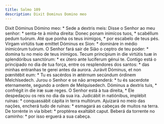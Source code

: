 ```yaml
---
title: Salmo 109
description: Dixit Dominus Domino meo
---
```


<div class="grid grid-cols-2 gap-5">
  <span class="text-justify">
    Dixit Dóminus Dómino meo: * Sede a dextris meis:
  </span>
  <span class="text-justify">
    Disse o Senhor ao meu senhor: * senta-te à minha direita:
  </span>
  <span class="text-justify">
    Donec ponam inimícos tuos, * scabéllum pedum tuórum.
  </span>
  <span class="text-justify">
    Até que ponha os teus inimigos, * por escabelo de teus pés.
  </span>
  <span class="text-justify">
    Virgam virtútis tuæ emíttet Dóminus ex Sion: * domináre in médio inimicórum
    tuórum.
  </span>
  <span class="text-justify">
    O Senhor fará sair de Sião o ceptro de teu poder: * domina tu no meio de
    teus inimigos.
  </span>
  <span class="text-justify">
    Tecum princípium in die virtútis tuæ in splendóribus sanctórum: * ex útero
    ante lucíferum génui te.
  </span>
  <span class="text-justify">
    Contigo está o principado no dia de tua força, entre os resplendores dos
    santos: * das minhas entranhas te gerei antes da aurora.
  </span>
  <span class="text-justify">
    Jurávit Dóminus, et non pœnitébit eum: * Tu es sacérdos in ætérnum secúndum
    órdinem Melchísedech.
  </span>
  <span class="text-justify">
    Jurou o Senhor e se não arrependerá: * tu és sacerdote eternamente, segundo
    a ordem de Melquisedech.
  </span>
  <span class="text-justify">
    Dóminus a dextris tuis, * confrégit in die iræ suæ reges.
  </span>
  <span class="text-justify">
    O Senhor está à tua direita, * Ele despedaçou os reis no dia da sua ira.
  </span>
  <span class="text-justify">
    Judicábit in natiónibus, implébit ruínas: * conquassábit cápita in terra
    multórum.
  </span>
  <span class="text-justify">
    Ajuizará no meio das nações, encherá tudo de ruínas: * esmagará as cabeças
    de muitos na terra.
  </span>
  <span class="text-justify">
    De torrénte in via bibet: * proptérea exaltábit caput.
  </span>
  <span class="text-justify">
    Beberá da torrente no caminho: * por isso erguerá a sua cabeça.
  </span>
</div>
